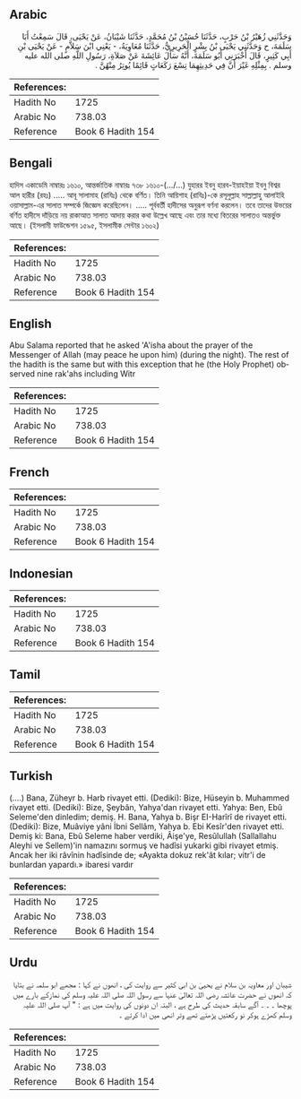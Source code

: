 ## Arabic


<div dir="rtl" lang="ar" style={{fontSize:'larger',backgroundColor:'#f8f9fa',padding:20}}>
وَحَدَّثَنِي زُهَيْرُ بْنُ حَرْبٍ، حَدَّثَنَا حُسَيْنُ بْنُ مُحَمَّدٍ، حَدَّثَنَا شَيْبَانُ، عَنْ يَحْيَى، قَالَ سَمِعْتُ أَبَا سَلَمَةَ، ح وَحَدَّثَنِي يَحْيَى بْنُ بِشْرٍ الْحَرِيرِيُّ، حَدَّثَنَا مُعَاوِيَةُ، - يَعْنِي ابْنَ سَلاَّمٍ - عَنْ يَحْيَى بْنِ أَبِي كَثِيرٍ، قَالَ أَخْبَرَنِي أَبُو سَلَمَةَ، أَنَّهُ سَأَلَ عَائِشَةَ عَنْ صَلاَةِ، رَسُولِ اللَّهِ صلى الله عليه وسلم ‏.‏ بِمِثْلِهِ غَيْرَ أَنَّ فِي حَدِيثِهِمَا تِسْعَ رَكَعَاتٍ قَائِمًا يُوتِرُ مِنْهُنَّ ‏.‏
</div>
<div style={{backgroundColor:'#f8f9fa',padding:20, marginBottom: 10}}><table> <thead> <tr> <th>References:</th> <th></th> </tr> </thead> <tbody><tr><td>Hadith No</td><td>1725</td></tr><tr><td>Arabic No</td><td>738.03</td></tr><tr><td>Reference</td><td>Book 6 Hadith 154</td></tr></tbody></table></div>

## Bengali


<div dir="ltr" lang="bn" style={{fontSize:'larger',backgroundColor:'#f8f9fa',padding:20}}>
হাদিস একাডেমি নাম্বারঃ ১৬১০, আন্তর্জাতিক নাম্বারঃ ৭৩৮ ১৬১০-(.../...) যুহারর ইবনু হারব-ইয়াহইয়া ইবনু বিশ্বর আল হারীর (রহঃ) ..... আবূ সালামাহ (রাযিঃ) থেকে বর্ণিত। তিনি আয়িশাহ (রাযিঃ)-কে রসূলুল্লাহ সাল্লাল্লাহু আলাইহি ওয়াসাল্লাম-এর সালাত সম্পর্কে জিজ্ঞেস করেছিলেন। ..... পূর্ববর্তী হাদীসের অনুরূপ বর্ণনা করলেন। তবে তাদের উভয়ের বর্ণিত হাদীসে দাঁড়িয়ে নয় রাকাআত সালাত আদায় করার কথা উল্লেখ আছে এবং তার মধ্যে বিতরের সালাতও অন্তর্ভুক্ত আছে। (ইসলামী ফাউন্ডেশন ১৫৯৫, ইসলামীক সেন্টার ১৬০২)
</div>
<div style={{backgroundColor:'#f8f9fa',padding:20, marginBottom: 10}}><table> <thead> <tr> <th>References:</th> <th></th> </tr> </thead> <tbody><tr><td>Hadith No</td><td>1725</td></tr><tr><td>Arabic No</td><td>738.03</td></tr><tr><td>Reference</td><td>Book 6 Hadith 154</td></tr></tbody></table></div>

## English


<div dir="ltr" lang="en" style={{fontSize:'larger',backgroundColor:'#f8f9fa',padding:20}}>
Abu Salama reported that he asked 'A'isha about the prayer of the Messenger of Allah (may peace he upon him) (during the night). The rest of the hadith is the same but with this exception that he (the Holy Prophet) observed nine rak'ahs including Witr
</div>
<div style={{backgroundColor:'#f8f9fa',padding:20, marginBottom: 10}}><table> <thead> <tr> <th>References:</th> <th></th> </tr> </thead> <tbody><tr><td>Hadith No</td><td>1725</td></tr><tr><td>Arabic No</td><td>738.03</td></tr><tr><td>Reference</td><td>Book 6 Hadith 154</td></tr></tbody></table></div>

## French


<div dir="ltr" lang="fr" style={{fontSize:'larger',backgroundColor:'#f8f9fa',padding:20}}>

</div>
<div style={{backgroundColor:'#f8f9fa',padding:20, marginBottom: 10}}><table> <thead> <tr> <th>References:</th> <th></th> </tr> </thead> <tbody><tr><td>Hadith No</td><td>1725</td></tr><tr><td>Arabic No</td><td>738.03</td></tr><tr><td>Reference</td><td>Book 6 Hadith 154</td></tr></tbody></table></div>

## Indonesian


<div dir="ltr" lang="id" style={{fontSize:'larger',backgroundColor:'#f8f9fa',padding:20}}>

</div>
<div style={{backgroundColor:'#f8f9fa',padding:20, marginBottom: 10}}><table> <thead> <tr> <th>References:</th> <th></th> </tr> </thead> <tbody><tr><td>Hadith No</td><td>1725</td></tr><tr><td>Arabic No</td><td>738.03</td></tr><tr><td>Reference</td><td>Book 6 Hadith 154</td></tr></tbody></table></div>

## Tamil


<div dir="ltr" lang="ta" style={{fontSize:'larger',backgroundColor:'#f8f9fa',padding:20}}>

</div>
<div style={{backgroundColor:'#f8f9fa',padding:20, marginBottom: 10}}><table> <thead> <tr> <th>References:</th> <th></th> </tr> </thead> <tbody><tr><td>Hadith No</td><td>1725</td></tr><tr><td>Arabic No</td><td>738.03</td></tr><tr><td>Reference</td><td>Book 6 Hadith 154</td></tr></tbody></table></div>

## Turkish


<div dir="ltr" lang="tr" style={{fontSize:'larger',backgroundColor:'#f8f9fa',padding:20}}>
(….) Bana, Züheyr b. Harb rivayet etti. (Dediki): Bize, Hüseyin b. Muhammed rivayet etti. (Dediki): Bize, Şeybân, Yahya'dan rivayet etti. Yahya: Ben, Ebû Seleme'den dinledim; demiş. H. Bana, Yahya b. Bişr EI-Harîrî de rivayet etti. (Dediki): Bize, Muâviye yâni İbni Sellâm, Yahya b. Ebi Kesîr'den rivayet etti. Demiş ki: Bana, Ebû Seleme haber verdiki, Âişe'ye, Resûlullah (Sallallahu Aleyhi ve Sellem)'in namazını sormuş ve hadîsi yukarki gibi rivayet etmiş. Ancak her iki râvînin hadîsinde de; «Ayakta dokuz rek'ât kılar; vitr'i de bunlardan yapardı.» ibaresi vardır
</div>
<div style={{backgroundColor:'#f8f9fa',padding:20, marginBottom: 10}}><table> <thead> <tr> <th>References:</th> <th></th> </tr> </thead> <tbody><tr><td>Hadith No</td><td>1725</td></tr><tr><td>Arabic No</td><td>738.03</td></tr><tr><td>Reference</td><td>Book 6 Hadith 154</td></tr></tbody></table></div>

## Urdu


<div dir="rtl" lang="ur" style={{fontSize:'larger',backgroundColor:'#f8f9fa',padding:20}}>
شیبان اور معاویہ بن سلام نے یحییٰ بن ابی کثیر سے روایت کی ، انھوں نے کہا : مجھے ابو سلمہ نے بتایا کہ انھوں نے حضرت عائشہ رضی اللہ تعالیٰ عنہا سے رسول اللہ صلی اللہ علیہ وسلم کی نمازکے بارے میں پوچھا ۔ ۔ ۔ آگے سابقہ حدیث کی طرح ہے ، البتہ ان دونوں کی روایت میں ہے : " آپ صلی اللہ علیہ وسلم کھڑے ہوکر نو رکعتیں پڑھتے تھے وتر انھی میں ادا کرتے ۔
</div>
<div style={{backgroundColor:'#f8f9fa',padding:20, marginBottom: 10}}><table> <thead> <tr> <th>References:</th> <th></th> </tr> </thead> <tbody><tr><td>Hadith No</td><td>1725</td></tr><tr><td>Arabic No</td><td>738.03</td></tr><tr><td>Reference</td><td>Book 6 Hadith 154</td></tr></tbody></table></div>